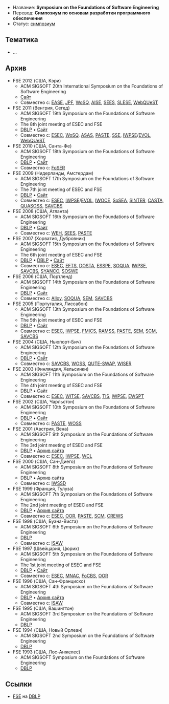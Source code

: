 * Название: '''Symposium on the Foundations of Software Engineering'''
* Перевод: '''Симпозиум по основам разработки программного обеспечения'''
* Статус: [[Symposium|симпозиум]]

== Тематика ==
* …

== Архив ==
* FSE 2012 (США, Кэри)
** ACM SIGSOFT 20th International Symposium on the Foundations of Software Engineering
** [http://www.sigsoft.org/fse20/ Сайт]
** Совместно с: [[EASE]], [[JPF]], [[WoSQ]], [[AISE]], [[SEES]], [[SLESE]], [[WebQUeST]]
* FSE 2011 (Венгрия, Сегед)
** ACM SIGSOFT 19th Symposium on the Foundations of Software Engineering
** The 8th joint meeting of ESEC and FSE
** [http://dblp.uni-trier.de/db/conf/sigsoft/fse2011.html DBLP] • [http://2011.esec-fse.org/ Сайт]
** Совместно с: [[ESEC]], [[WoSQ]], [[ASAS]], [[PASTE]], [[SSE]], [[IWPSE]]/[[EVOL]], [[WebQUeST]]
* FSE 2010 (США, Санта-Фе)
** ACM SIGSOFT 18th Symposium on the Foundations of Software Engineering
** [http://dblp.uni-trier.de/db/conf/sigsoft/fse2010.html DBLP] • [http://fse18.cse.wustl.edu/ Сайт]
** Совместно с: [[FoSER]]
* FSE 2009 (Нидерланды, Амстердам)
** ACM SIGSOFT 17th Symposium on the Foundations of Software Engineering
** The 7th joint meeting of ESEC and FSE
** [http://dblp.uni-trier.de/db/conf/sigsoft/fse2009.html DBLP] • [http://www.esec-fse-2009.ewi.tudelft.nl/ Сайт]
** Совместно с: [[ESEC]], [[IWPSE]]/[[EVOL]], [[IWOCE]], [[SoSEA]], [[SINTER]], [[CASTA]], [[QUASOSS]], [[SAVCBS]]
* FSE 2008 (США, Атланта)
** ACM SIGSOFT 16th Symposium on the Foundations of Software Engineering
** [http://dblp.uni-trier.de/db/conf/sigsoft/fse2008.html DBLP] • [https://cgi4.cc.gatech.edu/phps/conferences/fse16/ Сайт]
** Совместно с: [[WEH]], [[SEES]], [[PASTE]]
* FSE 2007 (Хорватия, Дубровник)
** ACM SIGSOFT 15th Symposium on the Foundations of Software Engineering
** The 6th joint meeting of ESEC and FSE
** [http://dblp.uni-trier.de/db/conf/sigsoft/fse2007.html DBLP] • [http://dblp.uni-trier.de/db/conf/sigsoft/fse2007c.html DBLP] • [http://www.idt.mdh.se/esec-fse-2007/ Сайт]
** Совместно с: [[ESEC]], [[EFTS]], [[DOSTA]], [[ESSPE]], [[SOQUA]], [[IWPSE]], [[SAVCBS]], [[SYANCO]], [[SOSWE]]
* FSE 2006 (США, Портленд)
** ACM SIGSOFT 14th Symposium on the Foundations of Software Engineering
** [http://dblp.uni-trier.de/db/conf/sigsoft/fse2006.html DBLP] • [http://www.cs.uoregon.edu/fse-14/ Сайт]
** Совместно с: [[Alloy]], [[SOQUA]], [[SEM]], [[SAVCBS]]
* FSE 2005 (Португалия, Лиссабон)
** ACM SIGSOFT 13th Symposium on the Foundations of Software Engineering
** The 5th joint meeting of ESEC and FSE
** [http://dblp.uni-trier.de/db/conf/sigsoft/fse2005.html DBLP] • [http://esecfse05.unl.pt/ Сайт]
** Совместно с: [[ESEC]], [[IWPSE]], [[FMICS]], [[RAMSS]], [[PASTE]], [[SEM]], [[SCM]], [[SAVCBS]]
* FSE 2004 (США, Ньюпорт-Бич)
** ACM SIGSOFT 12th Symposium on the Foundations of Software Engineering
** [http://dblp.uni-trier.de/db/conf/sigsoft/fse2004.html DBLP] • [http://www.isr.uci.edu/FSE-12/ Сайт]
** Совместно с: [[SAVCBS]], [[WOSS]], [[QUTE-SWAP]], [[WISER]]
* FSE 2003 (Финляндия, Хельсинки)
** ACM SIGSOFT 11th Symposium on the Foundations of Software Engineering
** The 4th joint meeting of ESEC and FSE
** [http://dblp.uni-trier.de/db/conf/sigsoft/fse2003.html DBLP] • [http://esecfse.cs.helsinki.fi/ Сайт]
** Совместно с: [[ESEC]], [[WITSE]], [[SAVCBS]], [[TIS]], [[IWPSE]], [[EWSPT]]
* FSE 2002 (США, Чарльстон)
** ACM SIGSOFT 10th Symposium on the Foundations of Software Engineering
** [http://dblp.uni-trier.de/db/conf/sigsoft/fse2002.html DBLP] • [http://veryoldwww.cs.pitt.edu/FSE-10/ Сайт]
** Совместно с: [[PASTE]], [[WOSS]]
* FSE 2001 (Австрия, Вена)
** ACM SIGSOFT 9th Symposium on the Foundations of Software Engineering
** The 3rd joint meeting of ESEC and FSE
** [http://dblp.uni-trier.de/db/conf/sigsoft/fse2001.html DBLP] • [http://web.archive.org/web/20100411062611/http://esec.ocg.at/ Архив сайта]
** Совместно с: [[ESEC]], [[IWPSE]], [[WCL]]
* FSE 2000 (США, Сан-Диего)
** ACM SIGSOFT 8th Symposium on the Foundations of Software Engineering
** [http://dblp.uni-trier.de/db/conf/sigsoft/fse2000.html DBLP] • [http://web.archive.org/web/20090625115845/http://www.cs.virginia.edu/fse8/ Архив сайта]
** Совместно с: [[IWSSD]]
* FSE 1999 (Франция, Тулуза)
** ACM SIGSOFT 7th Symposium on the Foundations of Software Engineering
** The 2nd joint meeting of ESEC and FSE
** [http://dblp.uni-trier.de/db/conf/esec/esec99.html DBLP] • [http://web.archive.org/web/20080313204042/http://www.cert.fr/anglais/dprs/esec99.html Архив сайта]
** Совместно с: [[ESEC]], [[OOR]], [[PASTE]], [[SCM]], [[CREWS]]
* FSE 1998 (США, Буэна-Виста)
** ACM SIGSOFT 6th Symposium on the Foundations of Software Engineering
** [http://dblp.uni-trier.de/db/conf/sigsoft/fse98.html DBLP]
** Совместно с: [[ISAW]]
* FSE 1997 (Швейцария, Цюрих)
** ACM SIGSOFT 5th Symposium on the Foundations of Software Engineering
** The 1st joint meeting of ESEC and FSE
** [http://dblp.uni-trier.de/db/conf/esec/esec97.html DBLP] • [https://files.ifi.uzh.ch/rerg/arvo/esec97/ Сайт]
** Совместно с: [[ESEC]], [[MNAC]], [[FoCBS]], [[OOR]]
* FSE 1996 (США, Сан-Франциско)
** ACM SIGSOFT 4th Symposium on the Foundations of Software Engineering
** [http://dblp.uni-trier.de/db/conf/sigsoft/fse96.html DBLP] • [http://web.archive.org/web/20040705015041/http://www.cs.colorado.edu/users/isaw2/ Архив сайта]
** Совместно с: [[ISAW]]
* FSE 1995 (США, Вашингтон)
** ACM SIGSOFT 3rd Symposium on the Foundations of Software Engineering
** [http://dblp.uni-trier.de/db/conf/sigsoft/fse95.html DBLP]
* FSE 1994 (США, Новый Орлеан)
** ACM SIGSOFT 2nd Symposium on the Foundations of Software Engineering
** [http://dblp.uni-trier.de/db/conf/sigsoft/fse94.html DBLP]
* FSE 1993 (США, Лос-Анжелес)
** ACM SIGSOFT Symposium on the Foundations of Software Engineering
** [http://dblp.uni-trier.de/db/conf/sigsoft/fse93.html DBLP]

== Ссылки ==
* [http://dblp.uni-trier.de/db/conf/sigsoft/ FSE] на [[DBLP]]
